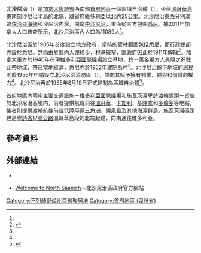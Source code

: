 {{noteTA
|G1=地名
|1=zh-hans:萨尼奇;zh-hk:沙尼治;zh-mo:沙尼治;zh-tw:薩尼奇;
}}
{{Infobox settlement
|name                   = 北沙尼治
|native_name            = {{lang|en|North Saanich}}
|official_name          = 
|settlement_type        = 區域自治體
|nickname               = 
|motto                  = 
|image_skyline          = 
|imagesize              = 
|image_caption          = 
|image_flag             = 
|image_seal             = 
|image_map              = 
|mapsize                = 
|map_caption            = 
|pushpin_map = Canada British Columbia
|pushpin_label_position =<!-- the position of the pushpin label: left, right, top, bottom, none -->
|pushpin_map_caption    = 北沙尼治在卑詩省內的位置
|pushpin_mapsize =
|coordinates_region     = CA-BC
|subdivision_type       = 國家
|subdivision_type1      = [[加拿大行政區劃|省]]
|subdivision_type2      = [[不列顛哥倫比亞省行政區劃|區域]]
|subdivision_name       = {{CAN}}
|subdivision_name1      = [[卑詩省|卑詩省]]
|subdivision_name2      = [[首府地區_(卑詩省)|首府地區]]
|leader_title           = 長官
|leader_name            = 愛麗絲·芬納爾<br/>（{{lang|en|Alice Finall}}）
|established_title      = 建制
|established_date       = 1965年8月19日<ref name="GeoBC"/>
|area_footnotes         = <ref name="2011census">{{Cite web |url=http://www12.statcan.gc.ca/census-recensement/2011/dp-pd/prof/details/page.cfm?Lang=E&Geo1=CSD&Code1=5917005&Geo2=CD&Code2=5917&Data=Count&SearchText=north%20saanich&SearchType=Begins&SearchPR=59&B1=All&Custom=&TABID=1 |title=Census Profile - Census Subdivision |accessdate=2014-02-08 |work=[[加拿大統計局|加拿大統計局]] |date=2014-01-08 |archive-date=2014-02-22 |archive-url=https://web.archive.org/web/20140222040733/http://www12.statcan.gc.ca/census-recensement/2011/dp-pd/prof/details/page.cfm?Lang=E&Geo1=CSD&Code1=5917005&Geo2=CD&Code2=5917&Data=Count&SearchText=north%20saanich&SearchType=Begins&SearchPR=59&B1=All&Custom=&TABID=1 |dead-url=no }}</ref>
|area_total_km2         = 
|area_land_km2          = 37.25
|area_water_km2         = 
|area_water_percent     = 
|area_urban_km2         = 
|area_metro_km2         = 
|population_as_of       = 2011年
|population_footnotes   = <ref name="2011census" />
|population_note        = 
|population_total       = 11089
|population_metro       = 
|population_urban       = 
|population_density_km2 = 297.7 
|timezone               = [[太平洋時區|太平洋時區]]（PST）
|utc_offset             = -8
|timezone_DST           = [[太平洋時區|太平洋夏令時區]]（PDT）
|utc_offset_DST         = -7
|latd= 48|latm= 39|lats= 23|latNS=N
|longd= 123|longm= 25|longs= 56|longEW=W
|elevation_m            = 
|area_code              = 250
|website                = [http://www.northsaanich.ca/ northsaanich.ca]
|footnotes              = 
}}
'''北沙尼治'''（{{lang-en|North Saanich}}）是[[加拿大|加拿大]][[卑詩省|卑詩省]]西南部[[首府地區_(卑詩省)|首府地區]]一個區域自治體（{{lang|en|district municipality}}），坐落[[溫哥華島|溫哥華島]]東南部沙尼治半島的北端，離省府[[維多利亞_(卑詩)|維多利亞]]以北約25公里。北沙尼治東西分別瀕臨[[佐治亞海峽|佐治亞海峽]]和沙尼治内灣，南鄰[[中沙尼治|中沙尼治]]，東面從三方包圍[[悉尼_(卑詩省)|悉尼]]。據2011年加拿大人口普查所示，北沙尼治區內人口為11089人<ref name="2011census" />。

北沙尼治區於1905年首度設立地方政府，當時的管轄範圍包括悉尼，而行政總部亦設於悉尼。然而由於區内人煙稀少，稅基狹窄，區政府因此於1911年解散<ref name="hist">{{Cite web |url=http://www.northsaanich.ca/Visitors/About_North_Saanich/History.htm |title=History |accessdate=2014-02-08 |work=北沙尼治區政府 |deadurl=yes |archiveurl=https://web.archive.org/web/20140222210839/http://www.northsaanich.ca/Visitors/About_North_Saanich/History.htm |archivedate=2014-02-22 }}</ref>。加拿大軍方於1940年在現[[維多利亞國際機場|維多利亞國際機場]]設立基地，約一萬名軍方人員隨之進駐此帶地域，帶旺當地經濟，悉尼亦於1952年建制為村<ref name="hist"/>。北沙尼治餘下地域的居民則於1956年申請設立北沙尼治消防區（{{lang|en|North Saanich Fire Prevention District}}），並向其賦予擁有物業、納稅和借貸的權力<ref name="hist"/>。北沙尼治再於1965年8月19日正式建制為區域自治體<ref name="GeoBC">{{Cite web |url=http://apps.gov.bc.ca/pub/bcgnws/names/17127.html |title=BC Geographical Names: North Saanich |accessdate=2014-02-08 |work=GeoBC |archive-date=2014-02-22 |archive-url=https://web.archive.org/web/20140222193527/http://apps.gov.bc.ca/pub/bcgnws/names/17127.html |dead-url=no }}</ref>。

首府地區内兩座主要交通設施－[[維多利亞國際機場|維多利亞國際機場]]和施瓦茨灣[[卑詩渡輪|卑詩渡輪]]碼頭－皆位於北沙尼治區境内，前者提供航班前往[[溫哥華|溫哥華]]、[[卡加利|卡加利]]、[[基隆拿|基隆拿]]和[[多倫多|多倫多]]等地點，後者則提供渡輪航線前往[[低陸平原|低陸平原]][[三角洲_(卑詩省)|三角洲]]、[[鹽泉島|鹽泉島]]及其他海灣群島。施瓦茨灣碼頭也是[[卑詩省17號公路|卑詩省17號公路]]溫哥華島段的北端起點，向南通往維多利亞。

==參考資料==
{{Reflist}}

==外部連結==
*{{Commons-inline|Category:North Saanich|北沙尼治}}
*{{en}}[http://www.northsaanich.ca/ Welcome to North Saanich]{{Wayback|url=http://www.northsaanich.ca/ |date=20170324073540 }}－北沙尼治區政府官方網站

{{不列颠哥伦比亚省行政区划}}

[[Category:不列顛哥倫比亞省聚居地|Category:不列顛哥倫比亞省聚居地]]
[[Category:首府地區_(卑詩省)|Category:首府地區 (卑詩省)]]